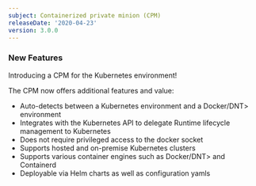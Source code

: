 ```yaml
---
subject: Containerized private minion (CPM)
releaseDate: '2020-04-23'
version: 3.0.0
---
```


### New Features

Introducing a CPM for the Kubernetes environment!

The CPM now offers additional features and value:

* Auto-detects between a Kubernetes environment and a <DNT>Docker/DNT> environment
* Integrates with the Kubernetes API to delegate Runtime lifecycle management to Kubernetes
* Does not require privileged access to the docker socket
* Supports hosted and on-premise Kubernetes clusters
* Supports various container engines such as <DNT>Docker/DNT> and Containerd
* Deployable via Helm charts as well as configuration yamls
